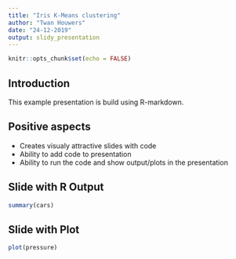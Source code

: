 ```yaml
---
title: "Iris K-Means clustering"
author: "Twan Houwers"
date: "24-12-2019"
output: slidy_presentation
---
```


```r
knitr::opts_chunk$set(echo = FALSE)
```

## Introduction
This example presentation is build using R-markdown. 


## Positive aspects
- Creates visualy attractive slides with code
- Ability to add code to presentation
- Ability to run the code and show output/plots in the presentation

## Slide with R Output
```r
summary(cars)
```

## Slide with Plot
```r
plot(pressure)
```

